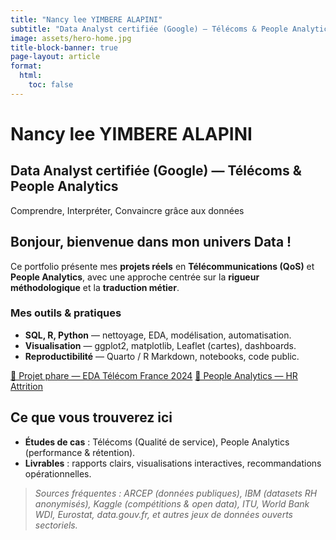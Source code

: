 ```yaml
---
title: "Nancy lee YIMBERE ALAPINI"
subtitle: "Data Analyst certifiée (Google) — Télécoms & People Analytics"
image: assets/hero-home.jpg
title-block-banner: true
page-layout: article
format:
  html:
    toc: false
---
```


<div class="hero-center">
  <h1 class="hero-title">Nancy lee YIMBERE ALAPINI</h1>
  <h2 class="hero-subtitle">Data Analyst certifiée (Google) — Télécoms & People Analytics</h2>
  <p class="tagline">Comprendre, Interpréter, Convaincre grâce aux données</p>
</div>

## Bonjour, bienvenue dans mon univers Data !

Ce portfolio présente mes **projets réels** en **Télécommunications (QoS)** et **People Analytics**, avec une approche centrée sur la **rigueur méthodologique** et la **traduction métier**.

### Mes outils & pratiques
- **SQL, R, Python** — nettoyage, EDA, modélisation, automatisation.
- **Visualisation** — ggplot2, matplotlib, Leaflet (cartes), dashboards.
- **Reproductibilité** — Quarto / R Markdown, notebooks, code public.

::: {.cta .btn-row}
[🚀 Projet phare — EDA Télécom France 2024](telecoms/index.qmd){.btn .btn-primary}
[👥 People Analytics — HR Attrition](people-analytics/index.qmd){.btn .btn-outline-primary}
:::

## Ce que vous trouverez ici
- **Études de cas** : Télécoms (Qualité de service), People Analytics (performance & rétention).
- **Livrables** : rapports clairs, visualisations interactives, recommandations opérationnelles.

> *Sources fréquentes : ARCEP (données publiques), IBM (datasets RH anonymisés), Kaggle (compétitions & open data), ITU, World Bank WDI, Eurostat, data.gouv.fr, et autres jeux de données ouverts sectoriels.*
